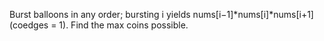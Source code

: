 Burst balloons in any order; bursting i yields nums[i−1]*nums[i]*nums[i+1] (coedges = 1). Find the max coins possible.